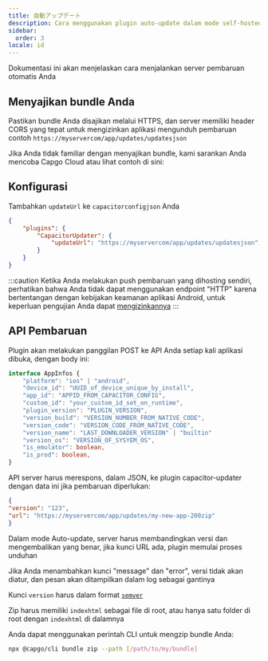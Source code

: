```yaml
---
title: 自動アップデート
description: Cara menggunakan plugin auto-update dalam mode self-hosted
sidebar:
  order: 3
locale: id
---
```



Dokumentasi ini akan menjelaskan cara menjalankan server pembaruan otomatis Anda

## Menyajikan bundle Anda
Pastikan bundle Anda disajikan melalui HTTPS, dan server memiliki header CORS yang tepat untuk mengizinkan aplikasi mengunduh pembaruan
contoh ```https://myservercom/app/updates/updatesjson```

Jika Anda tidak familiar dengan menyajikan bundle, kami sarankan Anda mencoba Capgo Cloud atau lihat contoh di sini:
<LinkCard
	title="Menyajikan Bundle"
	href="/docs/self-hosted/auto-update/update-endpoint"
/>

## Konfigurasi
Tambahkan ``updateUrl`` ke ``capacitorconfigjson`` Anda

```json
{
	"plugins": {
		"CapacitorUpdater": {
			"updateUrl": "https://myservercom/app/updates/updatesjson",
		}
	}
}
```
:::caution
Ketika Anda melakukan push pembaruan yang dihosting sendiri, perhatikan bahwa Anda tidak dapat menggunakan endpoint "HTTP" karena bertentangan dengan kebijakan keamanan aplikasi Android, untuk keperluan pengujian Anda dapat [mengizinkannya](https://stackoverflowcom/questions/45940861/android-8-cleartext-http-traffic-not-permitted)
:::

## API Pembaruan

Plugin akan melakukan panggilan POST ke API Anda setiap kali aplikasi dibuka, dengan body ini:

```typescript
interface AppInfos {
    "platform": "ios" | "android",
    "device_id": "UUID_of_device_unique_by_install",
    "app_id": "APPID_FROM_CAPACITOR_CONFIG",
    "custom_id": "your_custom_id_set_on_runtime",
    "plugin_version": "PLUGIN_VERSION",
    "version_build": "VERSION_NUMBER_FROM_NATIVE_CODE",
    "version_code": "VERSION_CODE_FROM_NATIVE_CODE",
    "version_name": "LAST_DOWNLOADER_VERSION" | "builtin"
    "version_os": "VERSION_OF_SYSYEM_OS",
    "is_emulator": boolean,
    "is_prod": boolean,
}
```

API server harus merespons, dalam JSON, ke plugin capacitor-updater dengan data ini jika pembaruan diperlukan:

```json
{
"version": "123",
"url": "https://myservercom/app/updates/my-new-app-200zip"
}
```

Dalam mode Auto-update, server harus membandingkan versi dan mengembalikan yang benar, jika kunci URL ada, plugin memulai proses unduhan

Jika Anda menambahkan kunci "message" dan "error", versi tidak akan diatur, dan pesan akan ditampilkan dalam log sebagai gantinya

Kunci `version` harus dalam format [`semver`](https://semverorg/)

Zip harus memiliki `indexhtml` sebagai file di root, atau hanya satu folder di root dengan `indexhtml` di dalamnya

Anda dapat menggunakan perintah CLI untuk mengzip bundle Anda:

```bash title="Membuat bundle dengan file Anda untuk disajikan dari server Anda"
npx @capgo/cli bundle zip --path [/path/to/my/bundle]
```